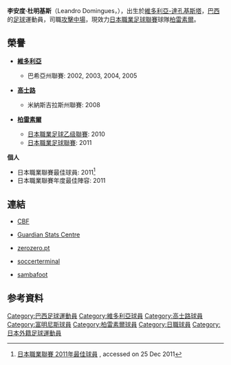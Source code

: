 {{noteta
|G1=足球
|T=zh-hans:莱昂德罗·多明戈斯·巴博萨; zh-hk:李安度·杜明基斯·巴保沙;
|1=zh-hans:莱昂德罗·多明戈斯·巴博萨; zh-hk:李安度·杜明基斯·巴保沙;
|2=zh-hans:莱昂德罗·多明戈斯; zh-hk:李安度·杜明基斯;
|3=zh-hans:多明戈斯; zh-hk:杜明基斯;
}}
{{Infobox football biography 
| playername = 李安度·杜明基斯
| image = 	
| fullname = Leandro Domingues Barbosa 
| height = {{height|m=1.72}}
| dateofbirth = {{Birth date and age|1983|8|24}} 
| cityofbirth = [[維多利亞-達孔基斯塔|維多利亞-達孔基斯塔]] 
| countryofbirth = [[巴西|巴西]] 
| currentclub  = [[柏雷素爾|柏雷素爾]]
| clubnumber =
| position = [[攻擊中場|攻擊中場]]
| youthyears = 2000
| youthclubs = [[維多利亞體育俱樂部|維多利亞]] 
| years = 2001–2006 <br> 2007–2008 <br> 2008 <br> 2009 <br> 2009 <br> 2010-
| clubs = [[維多利亞體育俱樂部|維多利亞]] <br> [[高士路|高士路]] <br> → [[維多利亞體育俱樂部|維多利亞]]  (借用) <br> [[富明尼斯|富明尼斯]] <br> [[維多利亞體育俱樂部|維多利亞]]  <br> [[柏雷素爾|柏雷素爾]] 
| caps(goals) = {{0}}33 {{0}}{{0}}(5) <br> {{0}}23 {{0}}{{0}}(7) <br> {{0}}15 {{0}}{{0}}(3) <br> {{0}}{{0}}0 {{0}}{{0}}(0) <br> {{0}}30 {{0}}{{0}}(8) <br> {{0}}28 {{0}}(14)
| nationalyears = 
| nationalteam =
| nationalcaps(goals) =   
}}
'''李安度·杜明基斯'''（Leandro Domingues，{{bd|1983年|8月24日||}}），出生於[[維多利亞-達孔基斯塔|維多利亞-達孔基斯塔]]，[[巴西|巴西]]的[[足球|足球]]運動員，司職[[攻擊中場|攻擊中場]]，現效力[[日本職業足球聯賽|日本職業足球聯賽]]球隊[[柏雷素爾|柏雷素爾]]。

==榮譽==
*{{flagicon|BRA}} '''[[維多利亞體育俱樂部|維多利亞]]'''
**巴希亞州聯賽: 2002, 2003, 2004, 2005

*{{flagicon|BRA}} '''[[高士路|高士路]]'''
**米納斯吉拉斯州聯賽: 2008

*{{flagicon|JPN}} '''[[柏雷素爾|柏雷素爾]]'''
**[[日本職業足球乙级聯賽|日本職業足球乙级聯賽]]: 2010
**[[日本職業足球聯賽|日本職業足球聯賽]]: 2011

'''個人'''
*日本職業聯賽最佳球員: 2011<ref>[http://www.j-league.or.jp/eng/gamereport/00000169.html 日本職業聯賽 2011年最佳球員] {{webarchive|url=https://web.archive.org/web/20120127233310/http://www.j-league.or.jp/eng/gamereport/00000169.html |date=2012-01-27 }}, accessed on 25 Dec 2011</ref>
*日本職業聯賽年度最佳陣容: 2011

==連結==
*{{pt icon}} [http://200.159.15.35/registro/registro.aspx?s=146539 CBF]{{dead link|date=2018年1月 |bot=InternetArchiveBot |fix-attempted=yes }}
*{{en icon}} [https://web.archive.org/web/20120601223355/http://guardian.touch-line.com/StatsCentre.asp?Lang=0&CTID=59&CPID=133&pStr=Player&PLID=177635&TEID=3309 Guardian Stats Centre]
*{{pt icon}} [http://www.zerozero.pt/pt/jogador.php?id=5709&search=1 zerozero.pt]{{Dead link|date=2019年6月 |bot=InternetArchiveBot |fix-attempted=yes }}
*{{de icon}} [http://www.soccerterminal.com/st-st//playerDetail.do?ct=903&act=vicious&lg=&s=&,905,&s=&pid=33350&tid=5963 soccerterminal]
*{{en icon}} [https://web.archive.org/web/20080719104644/http://www.sambafoot.co.uk/players/2234_Leandro_Domingues.html sambafoot]

== 参考資料 ==
{{reflist}}

{{DEFAULTSORT:Leandro Domingues Barbosa}}
[[Category:巴西足球運動員|Category:巴西足球運動員]]
[[Category:維多利亞球員|Category:維多利亞球員]]
[[Category:高士路球員|Category:高士路球員]]
[[Category:富明尼斯球員|Category:富明尼斯球員]]
[[Category:柏雷素爾球員|Category:柏雷素爾球員]]
[[Category:日職球員|Category:日職球員]]
[[Category:日本外籍足球運動員|Category:日本外籍足球運動員]]